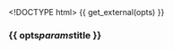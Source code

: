 <!DOCTYPE html>
<html>
<head>
  <meta charset="utf-8">
    <title>{{ opts$params$title }}</title>
    {{ get_external(opts) }}
</head>
<body>

<h3>{{ opts$params$title }}</h3>

<div id="plot"></div>

<div class="legend" id="legend" style="opacity:0;">
<p>The left panel is an image of a correlation matrix, with blue = -1 and red = +1.
Hover over pixels in the correlation matrix on the left to see the
values; click to see the corresponding scatterplot on the right.</p>
</div>

<script type="text/javascript">
d3.json({{ get_data_as_json_file(opts) }}, function(data) {
  var cells, colorScale, colors, corXscale, corYscale, corZscale, corr, corrplot, drawScatter, h, i, innerPad, j, nGroup, nind, nvar, pad, scatterplot, svg, totalh, totalw, w;
  h = {{ opts$param$height }};
  w = h;
  pad = {{ get_padding_param(opts) }};
  console.log(pad);
  innerPad = {{ opts$param$inner_padding }};
  totalh = h + pad.top + pad.bottom;
  totalw = (w + pad.left + pad.right) * 2;
  svg = d3.select("div#plot").append("svg").attr("height", totalh).attr("width", totalw);
  corrplot = svg.append("g").attr("id", "corrplot").attr("transform", "translate(" + pad.left + "," + pad.top + ")");
  scatterplot = svg.append("g").attr("id", "scatterplot").attr("transform", "translate(" + (pad.left * 2 + pad.right + w) + "," + pad.top + ")");
  nind = data.ind.length;
  nvar = data["var"].length;
  corXscale = d3.scale.ordinal().domain(d3.range(nvar)).rangeBands([0, w]);
  corYscale = d3.scale.ordinal().domain(d3.range(nvar)).rangeBands([h, 0]);
  corZscale = d3.scale.linear().domain([-1, 0, 1]).range(["darkslateblue", "white", "crimson"]);
  corr = [];
  for (i in data.corr) {
    for (j in data.corr[i]) {
      corr.push({
        row: i,
        col: j,
        value: data.corr[i][j]
      });
    }
  }
  formatAxis = function(d) {
    var ndig;
    d = d[1] - d[0];
    ndig = Math.floor(Math.log(d % 10) / Math.log(10));
    if (ndig > 0) {
      ndig = 0;
    }
    ndig = Math.abs(ndig);
    return d3.format("." + ndig + "f");
  };
  scatterplot.append("rect").attr("height", h).attr("width", w).attr("fill", d3.rgb(200, 200, 200)).attr("stroke", "black").attr("stroke-width", 1).attr("pointer-events", "none");
  cells = corrplot.selectAll("empty").data(corr).enter().append("rect").attr("class", "cell").attr("x", function(d) {
    return corXscale(d.col);
  }).attr("y", function(d) {
    return corYscale(d.row);
  }).attr("width", corXscale.rangeBand()).attr("height", corYscale.rangeBand()).attr("fill", function(d) {
    return corZscale(d.value);
  }).attr("stroke", "none").attr("stroke-width", 2).on("mouseover", function(d) {
    d3.select(this).attr("stroke", "black");
    corrplot.append("text").attr("id", "corrtext").text(d3.format(".2f")(d.value)).attr("x", function() {
      var mult;
      mult = -1;
      if (d.col < nvar / 2) {
        mult = +1;
      }
      return corXscale(d.col) + mult * 30;
    }).attr("y", function() {
      var mult;
      mult = +1;
      if (d.row < nvar / 2) {
        mult = -1;
      }
      return corYscale(d.row) + (mult + 0.35) * 20;
    }).attr("fill", "black").attr("dominant-baseline", "middle").attr("text-anchor", "middle");
    corrplot.append("text").attr("class", "corrlabel").attr("x", corXscale(d.col)).attr("y", h + pad.bottom * 0.2).text(data["var"][d.col]).attr("dominant-baseline", "middle").attr("text-anchor", "middle");
    return corrplot.append("text").attr("class", "corrlabel").attr("y", corYscale(d.row)).attr("x", -pad.left * 0.1).text(data["var"][d.row]).attr("dominant-baseline", "middle").attr("text-anchor", "end");
  }).on("mouseout", function() {
    d3.selectAll("text.corrlabel").remove();
    d3.selectAll("text#corrtext").remove();
    return d3.select(this).attr("stroke", "none");
  }).on("click", function(d) {
    return drawScatter(d.col, d.row);
  });
  nGroup = d3.max(data.group);
  if (nGroup === 1) {
    colors = [d3.rgb(150, 150, 150)];
  } else if (nGroup <= 3) {
    colors = ["crimson", "green", "darkslateblue"];
  } else {
    if (nGroup <= 10) {
      colorScale = d3.scale.category10();
    } else {
      colorScale = d3.scale.category20();
    }
    colors = (function() {
      var _results;
      _results = [];
      for (i in d3.range(nGroup)) {
        _results.push(colorScale(i));
      }
      return _results;
    })();
  }
  drawScatter = function(i, j) {
    var xScale, xticks, yScale, yticks;
    d3.selectAll("circle.points").remove();
    d3.selectAll("text.axes").remove();
    d3.selectAll("line.axes").remove();
    xScale = d3.scale.linear().domain(d3.extent(data.dat[i])).range([innerPad, w - innerPad]);
    yScale = d3.scale.linear().domain(d3.extent(data.dat[j])).range([h - innerPad, innerPad]);
    scatterplot.append("text").attr("id", "xaxis").attr("class", "axes").attr("x", w / 2).attr("y", h + pad.bottom * 0.7).text(data["var"][i]).attr("dominant-baseline", "middle").attr("text-anchor", "middle").attr("fill", "slateblue");
    scatterplot.append("text").attr("id", "yaxis").attr("class", "axes").attr("x", -pad.left * 0.8).attr("y", h / 2).text(data["var"][j]).attr("dominant-baseline", "middle").attr("text-anchor", "middle").attr("transform", "rotate(270," + (-pad.left * 0.8) + "," + (h / 2) + ")").attr("fill", "slateblue");
    xticks = xScale.ticks(5);
    yticks = yScale.ticks(5);
    scatterplot.selectAll("empty").data(xticks).enter().append("text").attr("class", "axes").text(function(d) {
      return formatAxis(xticks)(d);
    }).attr("x", function(d) {
      return xScale(d);
    }).attr("y", h + pad.bottom * 0.3).attr("dominant-baseline", "middle").attr("text-anchor", "middle");
    scatterplot.selectAll("empty").data(yticks).enter().append("text").attr("class", "axes").text(function(d) {
      return formatAxis(yticks)(d);
    }).attr("x", -pad.left * 0.1).attr("y", function(d) {
      return yScale(d);
    }).attr("dominant-baseline", "middle").attr("text-anchor", "end");
    scatterplot.selectAll("empty").data(xticks).enter().append("line").attr("class", "axes").attr("x1", function(d) {
      return xScale(d);
    }).attr("x2", function(d) {
      return xScale(d);
    }).attr("y1", 0).attr("y2", h).attr("stroke", "white").attr("stroke-width", 1);
    scatterplot.selectAll("empty").data(yticks).enter().append("line").attr("class", "axes").attr("y1", function(d) {
      return yScale(d);
    }).attr("y2", function(d) {
      return yScale(d);
    }).attr("x1", 0).attr("x2", w).attr("stroke", "white").attr("stroke-width", 1);
    return scatterplot.selectAll("empty").data(d3.range(nind)).enter().append("circle").attr("class", "points").attr("cx", function(d) {
      return xScale(data.dat[i][d]);
    }).attr("cy", function(d) {
      return yScale(data.dat[j][d]);
    }).attr("r", 3).attr("stroke", "black").attr("stroke-width", 1).attr("fill", function(d) {
      return colors[data.group[d] - 1];
    });
  };
  corrplot.append("rect").attr("height", h).attr("width", w).attr("fill", "none").attr("stroke", "black").attr("stroke-width", 1).attr("pointer-events", "none");
  scatterplot.append("rect").attr("height", h).attr("width", w).attr("fill", "none").attr("stroke", "black").attr("stroke-width", 1).attr("pointer-events", "none");
  corrplot.append("text").text("Correlation matrix").attr("id", "corrtitle").attr("x", w / 2).attr("y", -pad.top / 2).attr("dominant-baseline", "middle").attr("text-anchor", "middle");
  scatterplot.append("text").text("Scatterplot").attr("id", "corrtitle").attr("x", w / 2).attr("y", -pad.top / 2).attr("dominant-baseline", "middle").attr("text-anchor", "middle");
  return d3.select("div#legend").style("opacity", 1);
});
</script>
</body></html>
